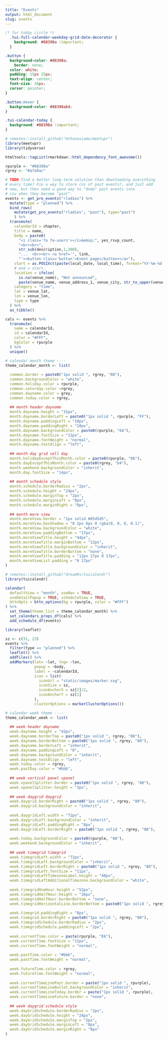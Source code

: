 ```yaml
---
title: "Events"
output: html_document
slug: events
---
```



```css
/* for today circle */
  .tui-full-calendar-weekday-grid-date-decorator {
    background: #88398a !important;
  }

.button {
  background-color: #88398a;
    border: none;
  color: white;
  padding: 15px 25px;
  text-align: center;
  font-size: 16px;
  cursor: pointer;
}

.button:hover {
  background-color: #88398ab4;
}

.tui-calendar-today {
  background: #88398a !important;
}

```


```r
# remotes::install_github("Athanasiamo/meetupr")
library(meetupr)
library(tidyverse)

htmltools::tagList(rmarkdown::html_dependency_font_awesome())

rpurple <- "#88398a"
rgrey <- "#a7a9ac" 

# TODO find a better long-term solution than downloading everything 
# every time? Fin a way to store csv of past events?, and just add 
# new, but then need a good way to "dump" past events into
# csv when they become "past". 
events <- get_pro_events("rladies") %>% 
  mutate(type = "planned") %>% 
  bind_rows(
    mutate(get_pro_events("rladies", "past"), type="past")
    ) %>%
  transmute(
    calendarId = chapter,
    title = name, 
    body = paste0(
      "<i class='fa fa-users'></i>&emsp;", yes_rsvp_count,
      "<br><br>",
      str_sub(description,1,300),
      "...  <br><br> <a href='", link, 
      "'><button class='button'>Event page</button></a>"),
    start = as.POSIXct(paste(local_date, local_time), format="%Y-%m-%d %H:%M"),
    # end = start,
    location = ifelse(
      is.na(venue_name), "Not announced",
      paste(venue_name, venue_address_1, venue_city, str_to_upper(venue_country), sep=", ")),
    category = "time",
    lat = venue_lat,
    lon = venue_lon,
    type = type
  ) %>%  
  as_tibble()

cals <- events %>% 
  transmute(
    name = calendarId,
    id = calendarId,
    color = "#FFF",
    bgColor = rpurple
  ) %>% 
  unique()
```
```r

# calendar month theme ----
theme_calendar_month <- list(
  
  common.border = paste0("1px solid ", rgrey, "80"),
  common.backgroundColor = "white",
  common.holiday.color = rpurple,
  common.saturday.color =rgrey,
  common.dayname.color = grey,
  common.today.color = rgrey,
  
  ## month header dayname
  month.dayname.height = "31px",
  month.dayname.borderLeft = paste0("1px solid ", rpurple, "FF"),
  month.dayname.paddingLeft = "10px",
  month.dayname.paddingRight = "10px",
  month.dayname.backgroundColor = paste0(rpurple, "64"),
  month.dayname.fontSize = "12px",
  month.dayname.fontWeight = "normal",
  month.dayname.textAlign = "left",
  
  ## month day grid cell day
  month.holidayExceptThisMonth.color = paste0(rpurple, "0A"),
  month.dayExceptThisMonth.color = paste0(rgrey, "b4"),
  month.weekend.backgroundColor = "inherit",
  month.day.fontSize = "14px",
  
  ## month schedule style
  month.schedule.borderRadius = "2px",
  month.schedule.height = "24px",
  month.schedule.marginTop = "2px",
  month.schedule.marginLeft = "8px",
  month.schedule.marginRight = "8px",
  
  ## month more view
  month.moreView.border = "1px solid #d5d5d5",
  month.moreView.boxShadow = "0 2px 6px 0 rgba(0, 0, 0, 0.1)",
  month.moreView.backgroundColor = "white",
  month.moreView.paddingBottom = "17px",
  month.moreViewTitle.height = "44px",
  month.moreViewTitle.marginBottom = "12px",
  month.moreViewTitle.backgroundColor = "inherit",
  month.moreViewTitle.borderBottom = "none",
  month.moreViewTitle.padding = "12px 17px 0 17px",
  month.moreViewList.padding = "0 17px"
)
```

```r
# remotes::install_github("dreamRs/tuicalendr")
library(tuicalendr)

calendar(
  defaultView = "month", useNav = TRUE, 
  useDetailPopup = TRUE, scheduleView = TRUE,
  bttnOpts = bttn_options(bg = rpurple, color = "#FFF")
) %>% 
  set_theme(theme_list = theme_calendar_month) %>% 
  set_calendars_props_df(cals) %>% 
  add_schedule_df(events)
```

```r
library(leaflet)

sz <- c(31, 23)
events %>% 
  filter(type == "planned") %>% 
  leaflet() %>% 
  addTiles() %>% 
  addMarkers(lat= ~lat, lng= ~lon,
             popup = ~body, 
             label = ~calendarId, 
             icon = list(
               iconUrl = "static/images/marker.svg",
               iconSize = sz,
               iconAnchorX = sz[2]/2, 
               iconAnchorY = sz[1]
             ),
             clusterOptions = markerClusterOptions())
```


```r
# calendar week theme ----
theme_calendar_week <- list(
  
  ## week header dayname
  week.dayname.height = "42px",
  week.dayname.borderTop = paste0("1px solid ", rgrey, "80"),
  week.dayname.borderBottom = paste0("1px solid ", rgrey, "80"),
  week.dayname.borderLeft = "inherit",
  week.dayname.paddingLeft = "0",
  week.dayname.backgroundColor = "inherit",
  week.dayname.textAlign = "left",
  week.today.color = rgrey,
  week.pastDay.color = "#bbb",
  
  ## week vertical panel vpanel
  week.vpanelSplitter.border = paste0("1px solid ", rgrey, "80"),
  week.vpanelSplitter.height = "3px",
  
  ## week daygrid daygrid
  week.daygrid.borderRight = paste0("1px solid ", rgrey, "80"),
  week.daygrid.backgroundColor = "inherit",
  
  week.daygridLeft.width = "72px",
  week.daygridLeft.backgroundColor = "inherit",
  week.daygridLeft.paddingRight = "8px",
  week.daygridLeft.borderRight = paste0("1px solid ", rgrey, "80"),
  
  week.today.backgroundColor = paste0(rpurple, "0A"),
  week.weekend.backgroundColor = "inherit",
  
  ## week timegrid timegrid
  week.timegridLeft.width = "72px",
  week.timegridLeft.backgroundColor = "inherit",
  week.timegridLeft.borderRight = paste0("1px solid ", rgrey, "80"),
  week.timegridLeft.fontSize = "11px",
  week.timegridLeftTimezoneLabel.height = "40px",
  week.timegridLeftAdditionalTimezone.backgroundColor = "white",
  
  week.timegridOneHour.height = "52px",
  week.timegridHalfHour.height = "26px",
  week.timegridHalfHour.borderBottom = "none",
  week.timegridHorizontalLine.borderBottom = paste0("1px solid ", rgrey, "80"),
  
  week.timegrid.paddingRight = "8px",
  week.timegrid.borderRight = paste0("1px solid ", rgrey, "80"),
  week.timegridSchedule.borderRadius = "2px",
  week.timegridSchedule.paddingLeft = "2px",
  
  week.currentTime.color = paste(rpurple, "E6"),
  week.currentTime.fontSize = "11px",
  week.currentTime.fontWeight = "normal",
  
  week.pastTime.color = "#bbb",
  week.pastTime.fontWeight = "normal",
  
  week.futureTime.color = rgrey,
  week.futureTime.fontWeight = "normal",
  
  week.currentTimeLinePast.border = paste("1px solid ", rpurple),
  week.currentTimeLineBullet.backgroundColor = "inherit",
  week.currentTimeLineToday.border = paste("1px solid ", rpurple),
  week.currentTimeLineFuture.border = "none",
  
  ## week daygrid schedule style
  week.dayGridSchedule.borderRadius = "2px",
  week.dayGridSchedule.height = "24px",
  week.dayGridSchedule.marginTop = "2px",
  week.dayGridSchedule.marginLeft = "8px",
  week.dayGridSchedule.marginRight = "8px"
)
```


